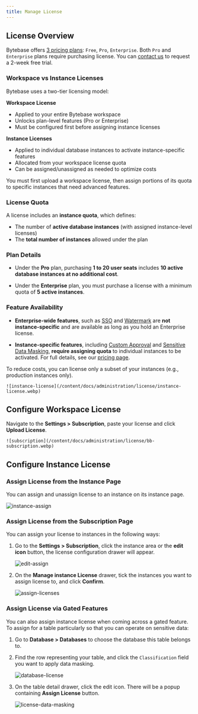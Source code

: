 ```yaml
---
title: Manage License
---
```


## License Overview

Bytebase offers [3 pricing plans](https://www.bytebase.com/pricing): `Free`, `Pro`, `Enterprise`. Both `Pro` and `Enterprise` plans require purchasing license. You can [contact us](https://www.bytebase.com/contact-us/) to request a 2-week free trial.

### Workspace vs Instance Licenses

Bytebase uses a two-tier licensing model:

**Workspace License**

- Applied to your entire Bytebase workspace
- Unlocks plan-level features (Pro or Enterprise)
- Must be configured first before assigning instance licenses

**Instance Licenses**

- Applied to individual database instances to activate instance-specific features
- Allocated from your workspace license quota
- Can be assigned/unassigned as needed to optimize costs

<Note>
  You must first upload a workspace license, then assign portions of its quota to specific instances
  that need advanced features.
</Note>

### License Quota

A license includes an **instance quota**, which defines:

- The number of **active database instances** (with assigned instance-level licenses)
- The **total number of instances** allowed under the plan

### Plan Details

- Under the **Pro** plan, purchasing **1 to 20 user seats** includes **10 active database instances at no additional cost**.

- Under the **Enterprise** plan, you must purchase a license with a minimum quota of **5 active instances**.

### Feature Availability

- **Enterprise-wide features**, such as [SSO](/administration/sso/overview/) and [Watermark](/security/watermark/) are **not instance-specific** and are available as long as you hold an Enterprise license.

- **Instance-specific features**, including [Custom Approval](/administration/custom-approval) and [Sensitive Data Masking](/security/data-masking/overview), **require assigning quota** to individual instances to be activated.
  For full details, see our [pricing page](https://www.bytebase.com/pricing/).

<Tip>

To reduce costs, you can license only a subset of your instances (e.g., production instances only).

</Tip>

    ![instance-license](/content/docs/administration/license/instance-license.webp)

## Configure Workspace License

Navigate to the **Settings > Subscription**, paste your license and click **Upload License**.

    ![subscription](/content/docs/administration/license/bb-subscription.webp)

## Configure Instance License

### Assign License from the Instance Page

You can assign and unassign license to an instance on its instance page.

![instance-assign](/content/docs/administration/license/bb-instance-assign.webp)

### Assign License from the Subscription Page

You can assign your license to instances in the following ways:

1. Go to the **Settings > Subscription**, click the instance area or the **edit icon** button, the license configuration drawer will appear.

   ![edit-assign](/content/docs/administration/license/bb-edit-assign.webp)

1. On the **Manage instance License** drawer, tick the instances you want to assign license to, and click **Confirm**.

   ![assign-licenses](/content/docs/administration/license/bb-assign-licenses.webp)

### Assign License via Gated Features

You can also assign instance license when coming across a gated feature. To assign for a table particularly so that you can operate on sensitive data:

1. Go to **Database > Databases** to choose the database this table belongs to.

1. Find the row representing your table, and click the `Classification` field you want to apply data masking.

   ![database-license](/content/docs/administration/license/bb-database-license.webp)

1. On the table detail drawer, click the edit icon. There will be a popup containing **Assign License** button.

   ![license-data-masking](/content/docs/administration/license/bb-license-data-masking.webp)
